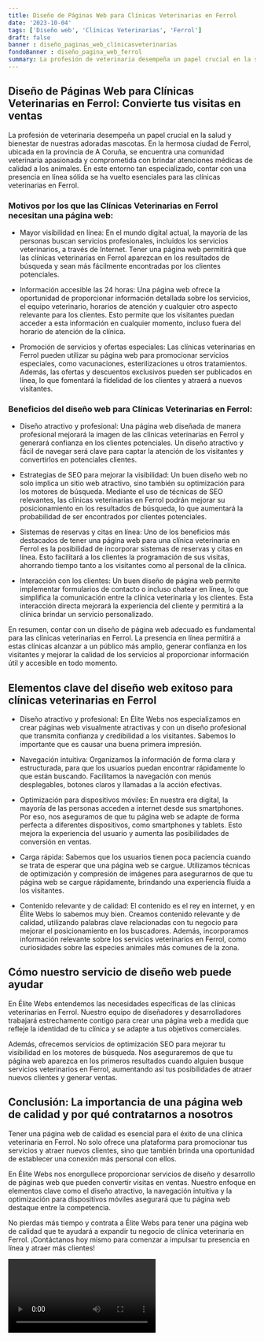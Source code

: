 ```yaml
---
title: Diseño de Páginas Web para Clínicas Veterinarias en Ferrol
date: '2023-10-04'
tags: ['Diseño web', 'Clínicas Veterinarias', 'Ferrol']
draft: false
banner : diseño_paginas_web_clínicasveterinarias
fondoBanner : diseño_pagina_web_ferrol
summary: La profesión de veterinaria desempeña un papel crucial en la salud y bienestar de nuestras adoradas mascotas. En la hermosa ciudad de Ferrol, ubicada en la provincia de A Coruña, se encuentra una comunidad veterinaria apasionada y comprometida con brindar atenciones médicas de calidad a los animales. En este entorno tan especializado, contar con una presencia en línea sólida se ha vuelto esenciales para las clínicas veterinarias en Ferrol.
---
```


## Diseño de Páginas Web para Clínicas Veterinarias en Ferrol: Convierte tus visitas en ventas

La profesión de veterinaria desempeña un papel crucial en la salud y bienestar de nuestras adoradas mascotas. En la hermosa ciudad de Ferrol, ubicada en la provincia de A Coruña, se encuentra una comunidad veterinaria apasionada y comprometida con brindar atenciones médicas de calidad a los animales. En este entorno tan especializado, contar con una presencia en línea sólida se ha vuelto esenciales para las clínicas veterinarias en Ferrol.

### Motivos por los que las Clínicas Veterinarias en Ferrol necesitan una página web:

- Mayor visibilidad en línea: En el mundo digital actual, la mayoría de las personas buscan servicios profesionales, incluidos los servicios veterinarios, a través de Internet. Tener una página web permitirá que las clínicas veterinarias en Ferrol aparezcan en los resultados de búsqueda y sean más fácilmente encontradas por los clientes potenciales.

- Información accesible las 24 horas: Una página web ofrece la oportunidad de proporcionar información detallada sobre los servicios, el equipo veterinario, horarios de atención y cualquier otro aspecto relevante para los clientes. Esto permite que los visitantes puedan acceder a esta información en cualquier momento, incluso fuera del horario de atención de la clínica.

- Promoción de servicios y ofertas especiales: Las clínicas veterinarias en Ferrol pueden utilizar su página web para promocionar servicios especiales, como vacunaciones, esterilizaciones u otros tratamientos. Además, las ofertas y descuentos exclusivos pueden ser publicados en línea, lo que fomentará la fidelidad de los clientes y atraerá a nuevos visitantes.

### Beneficios del diseño web para Clínicas Veterinarias en Ferrol:

- Diseño atractivo y profesional: Una página web diseñada de manera profesional mejorará la imagen de las clínicas veterinarias en Ferrol y generará confianza en los clientes potenciales. Un diseño atractivo y fácil de navegar será clave para captar la atención de los visitantes y convertirlos en potenciales clientes.

- Estrategias de SEO para mejorar la visibilidad: Un buen diseño web no solo implica un sitio web atractivo, sino también su optimización para los motores de búsqueda. Mediante el uso de técnicas de SEO relevantes, las clínicas veterinarias en Ferrol podrán mejorar su posicionamiento en los resultados de búsqueda, lo que aumentará la probabilidad de ser encontrados por clientes potenciales.

- Sistemas de reservas y citas en línea: Uno de los beneficios más destacados de tener una página web para una clínica veterinaria en Ferrol es la posibilidad de incorporar sistemas de reservas y citas en línea. Esto facilitará a los clientes la programación de sus visitas, ahorrando tiempo tanto a los visitantes como al personal de la clínica.

- Interacción con los clientes: Un buen diseño de página web permite implementar formularios de contacto o incluso chatear en línea, lo que simplifica la comunicación entre la clínica veterinaria y los clientes. Esta interacción directa mejorará la experiencia del cliente y permitirá a la clínica brindar un servicio personalizado.

En resumen, contar con un diseño de página web adecuado es fundamental para las clínicas veterinarias en Ferrol. La presencia en línea permitirá a estas clínicas alcanzar a un público más amplio, generar confianza en los visitantes y mejorar la calidad de los servicios al proporcionar información útil y accesible en todo momento.

<GifSeo />

<Cta />

## Elementos clave del diseño web exitoso para clínicas veterinarias en Ferrol

- Diseño atractivo y profesional: En Élite Webs nos especializamos en crear páginas web visualmente atractivas y con un diseño profesional que transmita confianza y credibilidad a los visitantes. Sabemos lo importante que es causar una buena primera impresión.

- Navegación intuitiva: Organizamos la información de forma clara y estructurada, para que los usuarios puedan encontrar rápidamente lo que están buscando. Facilitamos la navegación con menús desplegables, botones claros y llamadas a la acción efectivas.

- Optimización para dispositivos móviles: En nuestra era digital, la mayoría de las personas acceden a internet desde sus smartphones. Por eso, nos aseguramos de que tu página web se adapte de forma perfecta a diferentes dispositivos, como smartphones y tablets. Esto mejora la experiencia del usuario y aumenta las posibilidades de conversión en ventas.

- Carga rápida: Sabemos que los usuarios tienen poca paciencia cuando se trata de esperar que una página web se cargue. Utilizamos técnicas de optimización y compresión de imágenes para asegurarnos de que tu página web se cargue rápidamente, brindando una experiencia fluida a los visitantes.

- Contenido relevante y de calidad: El contenido es el rey en internet, y en Élite Webs lo sabemos muy bien. Creamos contenido relevante y de calidad, utilizando palabras clave relacionadas con tu negocio para mejorar el posicionamiento en los buscadores. Además, incorporamos información relevante sobre los servicios veterinarios en Ferrol, como curiosidades sobre las especies animales más comunes de la zona.

## Cómo nuestro servicio de diseño web puede ayudar

En Élite Webs entendemos las necesidades específicas de las clínicas veterinarias en Ferrol. Nuestro equipo de diseñadores y desarrolladores trabajará estrechamente contigo para crear una página web a medida que refleje la identidad de tu clínica y se adapte a tus objetivos comerciales.

Además, ofrecemos servicios de optimización SEO para mejorar tu visibilidad en los motores de búsqueda. Nos aseguraremos de que tu página web aparezca en los primeros resultados cuando alguien busque servicios veterinarios en Ferrol, aumentando así tus posibilidades de atraer nuevos clientes y generar ventas.

## Conclusión: La importancia de una página web de calidad y por qué contratarnos a nosotros

Tener una página web de calidad es esencial para el éxito de una clínica veterinaria en Ferrol. No solo ofrece una plataforma para promocionar tus servicios y atraer nuevos clientes, sino que también brinda una oportunidad de establecer una conexión más personal con ellos.

En Élite Webs nos enorgullece proporcionar servicios de diseño y desarrollo de páginas web que pueden convertir visitas en ventas. Nuestro enfoque en elementos clave como el diseño atractivo, la navegación intuitiva y la optimización para dispositivos móviles asegurará que tu página web destaque entre la competencia.

No pierdas más tiempo y contrata a Élite Webs para tener una página web de calidad que te ayudará a expandir tu negocio de clínica veterinaria en Ferrol. ¡Contáctanos hoy mismo para comenzar a impulsar tu presencia en línea y atraer más clientes!

<Video />

<CtaBot job='Clínicas Veterinarias' city='Ferrol'/>

<Gmaps query='Ferrol+españa+maps' />